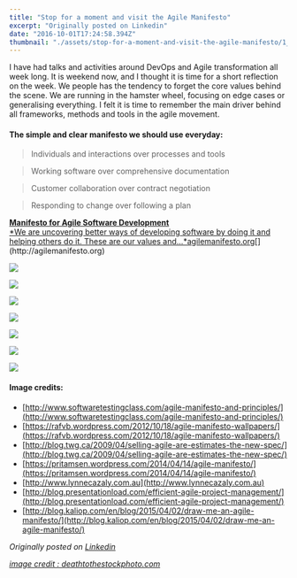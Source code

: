 ```yaml
---
title: "Stop for a moment and visit the Agile Manifesto"
excerpt: "Originally posted on Linkedin"
date: "2016-10-01T17:24:58.394Z"
thumbnail: "./assets/stop-for-a-moment-and-visit-the-agile-manifesto/1_oMdZ4gRnBRAWcSBoLAG14A.jpeg"
---
```

I have had talks and activities around DevOps and Agile transformation all week long. It is weekend now, and I thought it is time for a short reflection on the week. We people has the tendency to forget the core values behind the scene. We are running in the hamster wheel, focusing on edge cases or generalising everything. I felt it is time to remember the main driver behind all frameworks, methods and tools in the agile movement.

#### The simple and clear manifesto we should use everyday:

> Individuals and interactions over processes and tools

> Working software over comprehensive documentation

> Customer collaboration over contract negotiation

> Responding to change over following a plan

[**Manifesto for Agile Software Development**  
*We are uncovering better ways of developing software by doing it and helping others do it. These are our values and…*agilemanifesto.org](http://agilemanifesto.org "http://agilemanifesto.org")[](http://agilemanifesto.org)

![](./assets/stop-for-a-moment-and-visit-the-agile-manifesto/1_cVvos6B42ZYsAe_Z0mBZlQ.jpeg)

![](./assets/stop-for-a-moment-and-visit-the-agile-manifesto/1_gDTEk9YACyb5roFKPQOJNQ.png)

![](./assets/stop-for-a-moment-and-visit-the-agile-manifesto/1_x9cml5qWRBZOPxYtc3s9sA.jpeg)

![](./assets/stop-for-a-moment-and-visit-the-agile-manifesto/1_RF2AvvlckhqF5O7V2CQWcA.jpeg)

![](./assets/stop-for-a-moment-and-visit-the-agile-manifesto/1_tyKR12rX9zCdmp7qynzCMQ.gif)

![](./assets/stop-for-a-moment-and-visit-the-agile-manifesto/1_0cos1AN1dBlP30LUWij9UA.jpeg)

![](./assets/stop-for-a-moment-and-visit-the-agile-manifesto/1_hR_JAqOmi4vQ1i8tFqAN8A.jpeg)

#### Image credits:

*   [http://www.softwaretestingclass.com/agile-manifesto-and-principles/](http://www.softwaretestingclass.com/agile-manifesto-and-principles/)
*   [https://rafvb.wordpress.com/2012/10/18/agile-manifesto-wallpapers/](https://rafvb.wordpress.com/2012/10/18/agile-manifesto-wallpapers/)
*   [http://blog.twg.ca/2009/04/selling-agile-are-estimates-the-new-spec/](http://blog.twg.ca/2009/04/selling-agile-are-estimates-the-new-spec/)
*   [https://pritamsen.wordpress.com/2014/04/14/agile-manifesto/](https://pritamsen.wordpress.com/2014/04/14/agile-manifesto/)
*   [http://www.lynnecazaly.com.au](http://www.lynnecazaly.com.au)
*   [http://blog.presentationload.com/efficient-agile-project-management/](http://blog.presentationload.com/efficient-agile-project-management/)
*   [http://blog.kaliop.com/en/blog/2015/04/02/draw-me-an-agile-manifesto/](http://blog.kaliop.com/en/blog/2015/04/02/draw-me-an-agile-manifesto/)

*Originally posted on* [*Linkedin*](https://www.linkedin.com/pulse/stop-moment-visit-agile-manifesto-zoltán-simon)

*[image credit : deathtothestockphoto.com](http://deathtothestockphoto.com)*
